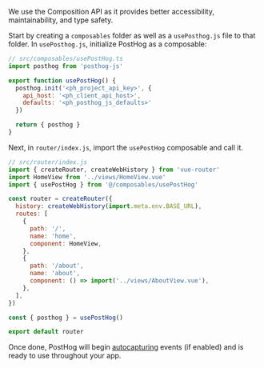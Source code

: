 We use the Composition API as it provides better accessibility, maintainability, and type safety.

Start by creating a `composables` folder as well as a `usePosthog.js` file to that folder. In `usePosthog.js`, initialize PostHog as a composable:

```js
// src/composables/usePostHog.ts
import posthog from 'posthog-js'

export function usePostHog() {
  posthog.init('<ph_project_api_key>', {
    api_host: '<ph_client_api_host>',
    defaults: '<ph_posthog_js_defaults>'
  })

  return { posthog }
}
```

Next, in `router/index.js`, import the `usePostHog` composable and call it.

```js
// src/router/index.js
import { createRouter, createWebHistory } from 'vue-router'
import HomeView from '../views/HomeView.vue'
import { usePostHog } from '@/composables/usePostHog'

const router = createRouter({
  history: createWebHistory(import.meta.env.BASE_URL),
  routes: [
    {
      path: '/',
      name: 'home',
      component: HomeView,
    },
    {
      path: '/about',
      name: 'about',
      component: () => import('../views/AboutView.vue'),
    },
  ],
})

const { posthog } = usePostHog()

export default router
```

Once done, PostHog will begin [autocapturing](/docs/product-analytics/autocapture) events (if enabled) and is ready to use throughout your app.